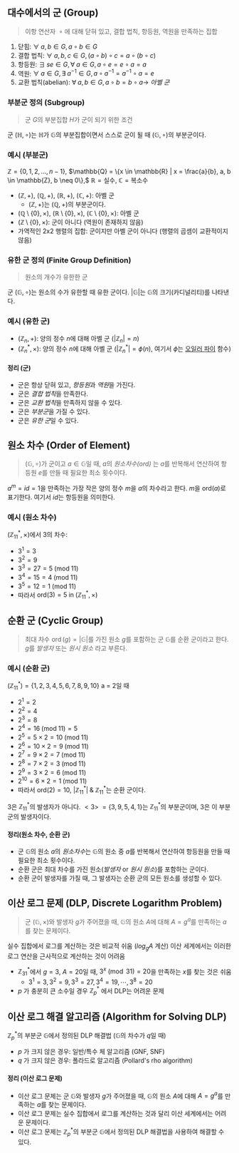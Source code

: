 ## 대수에서의 군 (Group)
> 이항 연산자 $\;\circ$ 에 대해 닫혀 있고, 결합 법칙, 항등원, 역원을 만족하는 집합

1. 닫힘: $\forall\; a, b \in G, a \circ b \in G$
2. 결합 법칙: $\forall\; a, b, c \in G, (a \circ b) \circ c = a \circ (b \circ c)$
3. 항등원: $\exists\;s e \in G, \forall\; a \in G, a \circ e = e \circ a = a$
4. 역원: $\forall\; a \in G, \exists\; a^{-1} \in G, a \circ a^{-1} = a^{-1} \circ a = e$
5. 교환 법칙(abelian): $\forall\; a, b \in G, a \circ b = b \circ a \rightarrow$ *아벨 군*

### 부분군 정의 (Subgroup)
> 군 $G$의 부분집합 $H$가 군이 되기 위한 조건

군 $(\mathbb{H} , \circ)$는 $\mathbb{H}$가 $\mathbb{G}$의 부분집합이면서 스스로 군이 될 때 $(\mathbb{G}, \circ)$의 부분군이다.
### 예시 (부분군)
<Ybox>

$\mathbb{Z} = \{0, 1, 2, ..., n-1\},$
$\mathbb{Q} = \{x \in \mathbb{R} | x = \frac{a}{b}, a, b \in \mathbb{Z}, b \neq 0\},$
$\mathbb{R} = \text{실수},$
$\mathbb{C} = \text{복소수}$
</Ybox>

- $(\mathbb{Z}, +)$, $(\mathbb{Q}, +)$, $(\mathbb{R}, +)$, $(\mathbb{C}, +)$: 아벨 군
	- $(\mathbb{Z}, +)$는 $(\mathbb{Q}, +)$의 부분군이다.
- $(\mathbb{Q} \setminus \{0\}, \times)$, $(\mathbb{R} \setminus \{0\}, \times)$, $(\mathbb{C} \setminus \{0\}, \times)$: 아벨 군
- $(\mathbb{Z} \setminus \{0\}, \times)$: 군이 아니다 (역원이 존재하지 않음)
- 가역적인 2x2 행렬의 집합: 군이지만 아벨 군이 아니다 (행렬의 곱셈이 교환적이지 않음)

### 유한 군 정의 (Finite Group Definition)
> 원소의 개수가 유한한 군

군 $(\mathbb{G}, \circ)$는 원소의 수가 유한할 때 유한 군이다. $|\mathbb{G}|$는 $\mathbb{G}$의 크기(카디널리티)를 나타낸다.

### 예시 (유한 군)
- $(\mathbb{Z}_n, +)$: 양의 정수 $n$에 대해 아벨 군 ($|\mathbb{Z}_n| = n$)
- $(\mathbb{Z}_n^*, \times)$: 양의 정수 $n$에 대해 아벨 군 ($|\mathbb{Z}_n^*| = \phi(n)$, 여기서 $\phi$는 [오일러 파이](/blog/post/28-essential-num-theory#오일러-파이-함수-eulers-phi-function) 함수)

#### 정리 (군)
- 군은 항상 닫혀 있고, *항등원*과 *역원*을 가진다.
- 군은 *결합 법칙*을 만족한다.
- 군은 *교환 법칙*을 만족하지 않을 수 있다.
- 군은 *부분군*을 가질 수 있다.
- 군은 *유한 군*일 수 있다.

## 원소 차수 (Order of Element)
> $(\mathbb{G}, \circ)$가 군이고 $a \in \mathbb{G}$일 때, $a$의 *원소차수(ord)* 는 $a$를 반복해서 연산하여 항등원 $e$를 만들 때 필요한 최소 횟수이다.

$a^m = id = 1$을 만족하는 가장 작은 양의 정수 $m$을 $a$의 차수라고 한다. $m$을 $\text{ord}(a)$로 표기한다.
여기서 $id$는 항등원을 의미한다.

### 예시 (원소 차수)
$(\mathbb{Z}_{11}^*, \times)$에서 3의 차수:
- $3^1 = 3$
- $3^2 = 9$
- $3^3 = 27 = 5 \;(\text{mod}\; 11)$
- $3^4 = 15 = 4 \;(\text{mod}\; 11)$
- $3^5 = 12 = 1 \;(\text{mod}\; 11)$
- 따라서 $\text{ord}(3) = 5 \;\text{in}\; (\mathbb{Z}_{11}^*, \times)$

## 순환 군 (Cyclic Group)
> 최대 차수 $\operatorname{ord}(g) = |\mathbb{G}|$를 가진 원소 $g$를 포함하는 군 $\mathbb{G}$를 순환 군이라고 한다. $g$를 *발생자* 또는 *원시 원소* 라고 부른다.

### 예시 (순환 군)
$(\mathbb{Z}_{11}^*) = \{1, 2, 3, 4, 5, 6, 7, 8, 9, 10\}$
a = 2일 때
- $2^1 = 2$
- $2^2 = 4$
- $2^3 = 8$
- $2^4 = 16 \; (\text{mod} \; 11) = 5$
- $2^5 = 5 \times 2 = 10 \; (\text{mod} \; 11)$
- $2^6 = 10 \times 2 = 9 \; (\text{mod} \; 11)$
- $2^7 = 9 \times 2 = 7 \; (\text{mod} \; 11)$
- $2^8 = 7 \times 2 = 3 \; (\text{mod} \; 11)$
- $2^9 = 3 \times 2 = 6 \; (\text{mod} \; 11)$
- $2^{10} = 6 \times 2 = 1 \; (\text{mod} \; 11)$
- 따라서 $\text{ord}(2) = 10$, $|\mathbb{Z}_{11}^*|\; \& \;\mathbb{Z}_{11}^*$는 순환 군이다.

3은 $\mathbb{Z}_{11}^*$의 발생자가 아니다.
$<3>\; = \{3, 9, 5, 4, 1\}$는 $\mathbb{Z}_{11}^*$의 부분군이며, 3은 이 부분군의 발생자이다.

#### 정리(원소 차수, 순환 군)
- 군 $\mathbb{G}$의 원소 $a$의 *원소차수*는 $\mathbb{G}$의 원소 중 $a$를 반복해서 연산하여 항등원을 만들 때 필요한 최소 횟수이다.
- 순환 군은 최대 차수를 가진 원소(*발생자* or *원시 원소*)를 포함하는 군이다.
- 순환 군이 발생자를 가질 때, 그 발생자는 순환 군의 모든 원소를 생성할 수 있다.


## 이산 로그 문제 (DLP, Discrete Logarithm Problem)
> 군 $(\mathbb{G}, \times)$와 발생자 $g$가 주어졌을 때, $\mathbb{G}$의 원소 $A$에 대해 $A = g^a$를 만족하는 $a$를 찾는 문제이다.

실수 집합에서 로그를 계산하는 것은 비교적 쉬움 ($log_gA$ 계산)
이산 세계에서는 이러한 로그 연산을 근사적으로 계산하는 것이 어려움
- $\mathbb{Z}_{31}^*$에서 $g = 3$, $A = 20$일 때, $3^x \pmod{31} = 20$을 만족하는 $x$를 찾는 것은 쉬움
	- $3^1 = 3, 3^2 = 9, 3^3 = 27, 3^4 = 19, \cdots ,3^{8} = 20$
- $p$ 가 충분히 큰 소수일 경우 $\mathbb{Z}_p^*$ 에서 DLP는 어려운 문제

## 이산 로그 해결 알고리즘 (Algorithm for Solving DLP)
$\mathbb{Z}_p^*$의 부분군 $\mathbb{G}$에서 정의된 DLP 해결법 ($\mathbb{G}$의 차수가 $q$일 때)
- $p$ 가 크지 않은 경우: 일반/특수 체 알고리즘 (GNF, SNF)
- $q$ 가 크지 않은 경우: 폴라드로 알고리즘 (Pollard's rho algorithm)

#### 정리 (이산 로그 문제)
- 이산 로그 문제는 군 $\mathbb{G}$와 발생자 $g$가 주어졌을 때, $\mathbb{G}$의 원소 $A$에 대해 $A = g^a$를 만족하는 $a$를 찾는 문제이다.
- 이산 로그 문제는 실수 집합에서 로그를 계산하는 것과 달리 이산 세계에서는 어려운 문제이다.
- 이산 로그 문제는 $\mathbb{Z}_p^*$의 부분군 $\mathbb{G}$에서 정의된 DLP 해결법을 사용하여 해결할 수 있다.

